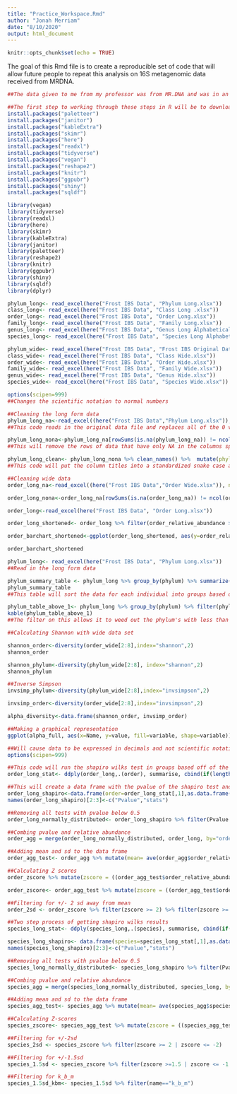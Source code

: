 ```yaml
---
title: "Practice_Workspace.Rmd"
author: "Jonah Merriam"
date: "8/10/2020"
output: html_document
---
```


```r
knitr::opts_chunk$set(echo = TRUE)
```

The goal of this Rmd file is to create a reproducible set of code that will allow future people to repeat this analysis on 16S metagenomic data received from MRDNA. 

```r
##The data given to me from my professor was from MR.DNA and was in an excel sheet. This excel sheet had different pages for the levels of phylum down to species. The one change I made to the excel sheet before reading it into R was to delete the empty columns in between the samples and in between the first sample and the label. This can be done in R but it took less than a minute in excel so I did it that way.
```


```r
##The first step to working through these steps in R will be to download these packages and make sure they are ready to use
install.packages("paletteer")
install.packages("janitor")
install.packages("kableExtra")
install.packages("skimr")
install.packages("here")
install.packages("readxl")
install.packages("tidyverse")
install.packages("vegan")
install.packages("reshape2")
install.packages("knitr")
install.packages("ggpubr")
install.packages("shiny")
install.packages("sqldf")
```

``` r
library(vegan)
library(tidyverse)
library(readxl)
library(here)
library(skimr) 
library(kableExtra)
library(janitor)
library(paletteer)
library(reshape2)
library(knitr)
library(ggpubr)
library(shiny)
library(sqldf)
library(dplyr)
```

```r
phylum_long<- read_excel(here("Frost IBS Data", "Phylum Long.xlsx"))
class_long<- read_excel(here("Frost IBS Data", "Class Long .xlsx"))
order_long<- read_excel(here("Frost IBS Data", "Order Long.xlsx"))
family_long<- read_excel(here("Frost IBS Data", "Family Long.xlsx"))
genus_long<- read_excel(here("Frost IBS Data", "Genus Long Alphabetical .xlsx"))
species_long<- read_excel(here("Frost IBS Data", "Species Long Alphabetical.xlsx"))

phylum_wide<- read_excel(here("Frost IBS Data", "Frost IBS Original Data.xlsx"))
class_wide<- read_excel(here("Frost IBS Data", "Class Wide.xlsx"))
order_wide<- read_excel(here("Frost IBS Data", "Order Wide.xlsx"))
family_wide<- read_excel(here("Frost IBS Data", "Family Wide.xlsx"))
genus_wide<- read_excel(here("Frost IBS Data", "Genus Wide.xlsx"))
species_wide<- read_excel(here("Frost IBS Data", "Species Wide.xlsx"))
```

```r
options(scipen=999)
##Changes the scientific notation to normal numbers

##Cleaning the long form data
phylum_long_na<-read_excel((here("Frost IBS Data","Phylum Long.xlsx")), na="0")
##This code reads in the original data file and replaces all of the 0 values with NA which allows for easier cleaning

phylum_long_nona<-phylum_long_na[rowSums(is.na(phylum_long_na)) != ncol(phylum_long_na[3:3]), ]
##This will remove the rows of data that have only NA in the columns specified, in this case [3:3]

phylum_long_clean<- phylum_long_nona %>% clean_names() %>%  mutate(phylum = str_to_lower(phylum))
##This code will put the column titles into a standardized snake case and will change selected character columns to all lowercase so the data is easier to handle. 

##Cleaning wide data
order_long_na<-read_excel((here("Frost IBS Data","Order Wide.xlsx")), na="0")

order_long_nona<-order_long_na[rowSums(is.na(order_long_na)) != ncol(order_long_na[2:8]), ]

```

```r
order_long<-read_excel(here("Frost IBS Data", "Order Long.xlsx"))

order_long_shortened<- order_long %>% filter(order_relative_abundance >= 0.5)

order_barchart_shortened<-ggplot(order_long_shortened, aes(y=order_relative_abundance,fill=order,x=name))+ geom_bar(stat='identity',color="black",aes(fill=order))+ scale_color_paletteer_d("awtools::bpalette")+ labs(title="", x="",y="Order Relative abundance above 0.5%")+theme_bw() + theme(legend.position="right",axis.text.x = element_text(angle=45, hjust=1,vjust=1,color="black"))

order_barchart_shortened
```

```r
phylum_long<- read_excel(here("Frost IBS Data", "Phylum Long.xlsx"))
##Read in the long form data 

phylum_summary_table <- phylum_long %>% group_by(phylum) %>% summarize(mean_abundance = mean(phylum_relative_abundance), median_abundance = median(phylum_relative_abundance), sd_relative_abundance = sd(phylum_relative_abundance))
phylum_summary_table
##This table will sort the data for each individual into groups based on the phylum. It includes the mean, median, and standard deviation of each of the individuals relative abundances across each phylum.

phylum_table_above_1<- phylum_long %>% group_by(phylum) %>% filter(phylum_relative_abundance >= 1) %>% summarize(name = n(),mean_abundance = mean(phylum_relative_abundance), median_abundance = median(phylum_relative_abundance), sd_relative_abundance = sd(phylum_relative_abundance), shannon = (shannon_phylum))
kable(phylum_table_above_1)
##The filter on this allows it to weed out the phylum's with less than 1% relative abundance which gives a better idea of the most prevalent phylum's 
```

```r
##Calculating Shannon with wide data set 

shannon_order<-diversity(order_wide[2:8],index="shannon",2)
shannon_order

shannon_phylum<-diversity(phylum_wide[2:8], index="shannon",2)
shannon_phylum

##Inverse Simpson
invsimp_phylum<-diversity(phylum_wide[2:8],index="invsimpson",2)

invsimp_order<-diversity(order_wide[2:8],index="invsimpson",2)

alpha_diversity<-data.frame(shannon_order, invsimp_order)

##Making a graphical representation
ggplot(alpha_full, aes(x=Name, y=value, fill=variable, shape=variable))+geom_point(size=4,aes(color=variable))+facet_grid(variable~.,scales="free")+theme_bw()+theme(axis.text.x = element_text(angle = 90,hjust=1,vjust=0.5,size=8),axis.text.y=element_text(size=12),legend.position = "top")
```

```r
##Will cause data to be expressed in decimals and not scientific notation 
options(scipen=999)

##This code will run the shapiro wilks test in groups based off of the taxonomic level. This allows the same level to be gathered across samples so that they can be tested for normality. Each order will receive a P value based on if it 
order_long_stat<- ddply(order_long,.(order), summarise, cbind(if(length(unique(order_relative_abundance))==1) NA else shapiro.test(order_relative_abundance)$p.value, if(length(unique(order_relative_abundance))==1) NA else shapiro.test(order_relative_abundance)$statistic))

##This will create a data frame with the pvalue of the shapiro test and the W-statistic. The pvalue will be the used to tell if the specific order is distributed normally by accepting sets as normally distributed if they are over the value of p>0.05
order_long_shapiro<-data.frame(order=order_long_stat[,1],as.data.frame(order_long_stat[,2]),stringsAsFactors=FALSE)
names(order_long_shapiro)[2:3]<-c("Pvalue","stats")

##Removing all tests with pvalue below 0.5
order_long_normally_distributed<- order_long_shapiro %>% filter(Pvalue >= 0.05)

##Combing pvalue and relative abundance  
order_agg = merge(order_long_normally_distributed, order_long, by="order")
```

```r
##Adding mean and sd to the data frame
order_agg_test<- order_agg %>% mutate(mean= ave(order_agg$order_relative_abundance, order_agg$order)) %>% mutate(sd=(ave(order_agg$order_relative_abundance, order_agg$order, FUN=sd)))

##Calculating Z scores
order_zscore %>% mutate(zscore = ((order_agg_test$order_relative_abundance - order_agg_test$mean)/sd))

order_zscore<- order_agg_test %>% mutate(zscore = ((order_agg_test$order_relative_abundance - order_agg_test$mean)/sd))

##Filtering for +/- 2 sd away from mean 
order_2sd <- order_zscore %>% filter(zscore >= 2) %>% filter(zscore >= -2)
```

```r
##Two step process of getting shapiro wilks results
species_long_stat<- ddply(species_long,.(species), summarise, cbind(if(length(unique(species_relative_abundance))==1) NA else shapiro.test(species_relative_abundance)$p.value, if(length(unique(species_relative_abundance))==1) NA else shapiro.test(species_relative_abundance)$statistic))

species_long_shapiro<- data.frame(species=species_long_stat[,1],as.data.frame(species_long_stat[,2]),stringsAsFactors=FALSE)
names(species_long_shapiro)[2:3]<-c("Pvalue","stats")

##Removing all tests with pvalue below 0.5
species_long_normally_distributed<- species_long_shapiro %>% filter(Pvalue >= 0.05)

##Combing pvalue and relative abundance  
species_agg = merge(species_long_normally_distributed, species_long, by="species")

##Adding mean and sd to the data frame
species_agg_test<- species_agg %>% mutate(mean= ave(species_agg$species_relative_abundance, species_agg$species)) %>% mutate(sd=(ave(species_agg$species_relative_abundance, species_agg$species, FUN=sd)))

##Calculating Z-scores
species_zscore<- species_agg_test %>% mutate(zscore = ((species_agg_test$species_relative_abundance - species_agg_test$mean)/sd))

##Filtering for +/-2sd
species_2sd <- species_zscore %>% filter(zscore >= 2 | zscore <= -2)

##Filtering for +/-1.5sd
species_1.5sd <- species_zscore %>% filter(zscore >=1.5 | zscore <= -1.5)

##Filtering for k_b_m
species_1.5sd_kbm<- species_1.5sd %>% filter(name=="k_b_m")
```

